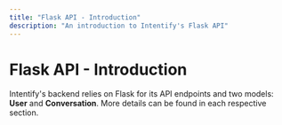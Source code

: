 ```yaml
---
title: "Flask API - Introduction"
description: "An introduction to Intentify's Flask API"
---
```

# Flask API - Introduction
Intentify's backend relies on Flask for its API endpoints and two models: **User** and **Conversation**. More details can be found in each respective section.